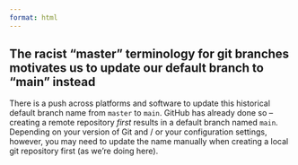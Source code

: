 ```yaml
---
format: html
---
```


::: {.callout-note collapse=true}
## The racist "master" terminology for git branches motivates us to update our default branch to "main" instead

There is a push across platforms and software to update this historical default branch name from `master` to `main`. GitHub has already done so –  creating a remote repository *first* results in a default branch named `main`. Depending on your version of Git and / or your configuration settings, however, you may need to update the name manually when creating a local git repository first (as we’re doing here).
:::
